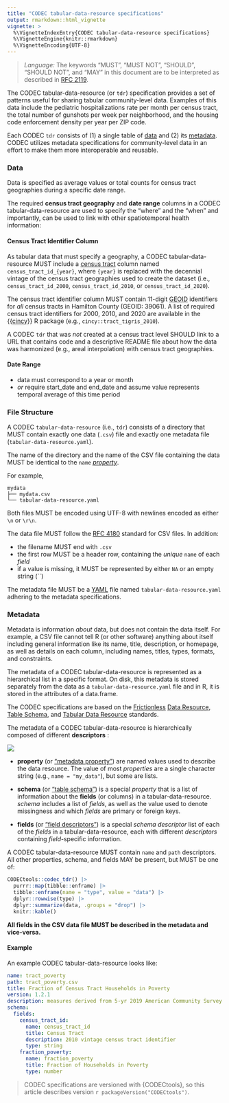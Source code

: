 ```yaml
---
title: "CODEC tabular-data-resource specifications"
output: rmarkdown::html_vignette
vignette: >
  %\VignetteIndexEntry{CODEC tabular-data-resource specifications}
  %\VignetteEngine{knitr::rmarkdown}
  %\VignetteEncoding{UTF-8}
---
```


> *Language:* The keywords “MUST”, “MUST NOT”, “SHOULD”, “SHOULD NOT”, and “MAY” in this document are to be interpreted as described in [RFC 2119](https://tools.ietf.org/html/rfc2119).

The CODEC tabular-data-resource (or `tdr`) specification provides a set of patterns useful for sharing tabular community-level data. Examples of this data include the pediatric hospitalizations rate per month per census tract, the total number of gunshots per week per neighborhood, and the housing code enforcement density per year per ZIP code.

Each CODEC `tdr` consists of (1) a single table of [data](#data) and (2) its [metadata](#metadata). CODEC utilizes metadata specifications for community-level data in an effort to make them more interoperable and reusable.

### Data

Data is specified as average values or total counts for census tract geographies during a specific date range.

The required **census tract geography** and **date range** columns in a CODEC tabular-data-resource are used to specify the "where" and the "when" and importantly, can be used to link with other spatiotemporal health information:

#### Census Tract Identifier Column

As tabular data that must specify a geography, a CODEC tabular-data-resource MUST include a [census tract](https://www2.census.gov/geo/pdfs/education/CensusTracts.pdf) column named `census_tract_id_{year}`, where `{year}` is replaced with the decennial vintage of the census tract geographies used to create the dataset (i.e., `census_tract_id_2000`, `census_tract_id_2010`, or `census_tract_id_2020`).

The census tract identifier column MUST contain 11-digit [GEOID](https://www.census.gov/programs-surveys/geography/guidance/geo-identifiers.html) identifiers for *all* census tracts in Hamilton County (GEOID: 39061). A list of required census tract identifiers for 2000, 2010, and 2020 are available in the {{[cincy](https://github.com/geomarker-io/cincy)}} R package (e.g., `cincy::tract_tigris_2010`).

A CODEC `tdr` that was *not* created at a census tract level SHOULD link to a URL that contains code and a descriptive README file about how the data was harmonized (e.g., areal interpolation) with census tract geographies.

#### Date Range

- data must correspond to a year or month
- *or* require start_date and end_date and assume value represents temporal average of this time period

### File Structure

A CODEC `tabular-data-resource` (i.e., `tdr`) consists of a directory that MUST contain exactly one data (`.csv`) file and exactly one metadata file (`tabular-data-resource.yaml`).

The name of the directory and the name of the CSV file containing the data MUST be identical to the `name` [*property*](codec-metadata.html#tabular-data-resource-metadata).

For example,

    mydata
    ├── mydata.csv
    └── tabular-data-resource.yaml

Both files MUST be encoded using UTF-8 with newlines encoded as either `\n` or `\r\n`.

The data file MUST follow the [RFC 4180](https://www.rfc-editor.org/rfc/rfc4180) standard for CSV files.  In addition:

- the filename MUST end with `.csv`
- the first row MUST be a header row, containing the *unique* `name` of each *field*
- if a value is missing, it MUST be represented by either `NA` or an empty string (``)
  
The metadata file MUST be a [YAML](https://yaml.org/) file named `tabular-data-resource.yaml` adhering to the metadata specifications.

### Metadata

Metadata is information *about* data, but does not contain the data itself. For example, a CSV file cannot tell R (or other software) anything about itself including general information like its name, title, description, or homepage, as well as details on each column, including names, titles, types, formats, and constraints. 

The metadata of a CODEC tabular-data-resource is represented as a hierarchical list in a specific format.  On disk, this metadata is stored separately from the data as a `tabular-data-resource.yaml` file and in R, it is stored in the attributes of a data.frame.

The CODEC specifications are based on the [Frictionless](https://frictionlessdata.io/) [Data Resource](https://specs.frictionlessdata.io/data-resource/), [Table Schema](https://specs.frictionlessdata.io/table-schema/), and [Tabular Data Resource](https://specs.frictionlessdata.io/tabular-data-resource/) standards.

The metadata of a CODEC tabular-data-resource is hierarchically composed of different **descriptors** :

![](codec_metadata.png)

- **property** (or ["metadata property"](https://specs.frictionlessdata.io/data-resource/#metadata-properties)) are named values used to describe the data resource. The value of most *properties* are a single character string (e.g., `name = "my_data"`), but some are lists.

- **schema** (or ["table schema"](https://specs.frictionlessdata.io/table-schema/)) is a special *property* that is a list of information about the **fields** (or columns) in a tabular-data-resource. *schema* includes a list of *fields*, as well as the value used to denote missingness and which *fields* are primary or foreign keys.

- **fields** (or ["field descriptors"](https://specs.frictionlessdata.io/table-schema/#field-descriptors)) is a special *schema descriptor* list of each of the *fields* in a tabular-data-resource, each with different *descriptors* containing *field*-specific information.

A CODEC tabular-data-resource MUST contain `name` and `path` descriptors. All other properties, schema, and fields MAY be present, but MUST be one of:

```r
CODECtools::codec_tdr() |>
  purrr::map(tibble::enframe) |>
  tibble::enframe(name = "type", value = "data") |>
  dplyr::rowwise(type) |>
  dplyr::summarize(data, .groups = "drop") |>
  knitr::kable()
```

**All fields in the CSV data file MUST be described in the metadata and vice-versa.**

#### Example

An example CODEC tabular-data-resource looks like:

```yaml
name: tract_poverty
path: tract_poverty.csv
title: Fraction of Census Tract Households in Poverty
version: 1.2.1
description: measures derived from 5-yr 2019 American Community Survey
schema:
  fields:
    census_tract_id:
      name: census_tract_id
      title: Census Tract
      description: 2010 vintage census tract identifier
      type: string
    fraction_poverty:
      name: fraction_poverty
      title: Fraction of Households in Poverty
      type: number
```

> CODEC specifications are versioned with {CODECtools}, so this article describes version `r packageVersion("CODECtools")`.
